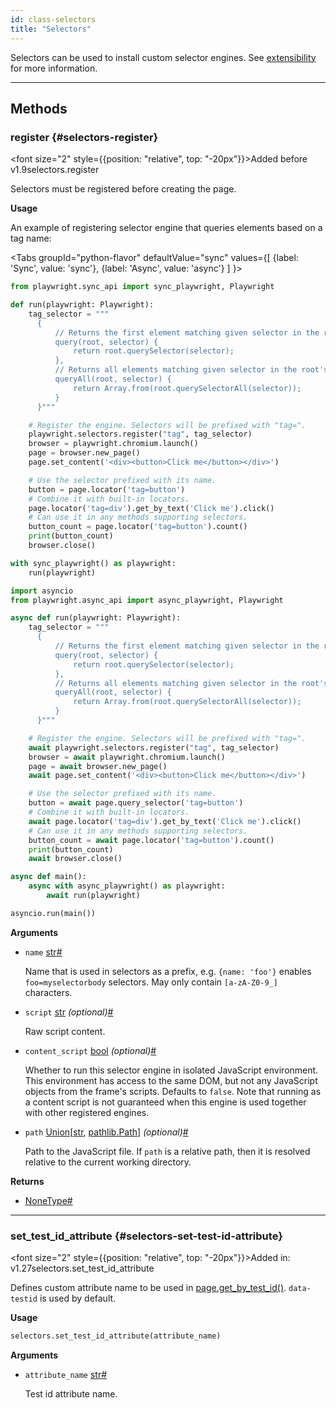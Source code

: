 ```yaml
---
id: class-selectors
title: "Selectors"
---
```



Selectors can be used to install custom selector engines. See [extensibility](../extensibility.mdx) for more information.


---

## Methods

### register {#selectors-register}

<font size="2" style={{position: "relative", top: "-20px"}}>Added before v1.9</font><x-search>selectors.register</x-search>

Selectors must be registered before creating the page.

**Usage**

An example of registering selector engine that queries elements based on a tag name:

<Tabs
  groupId="python-flavor"
  defaultValue="sync"
  values={[
    {label: 'Sync', value: 'sync'},
    {label: 'Async', value: 'async'}
  ]
}>
<TabItem value="sync">

```py
from playwright.sync_api import sync_playwright, Playwright

def run(playwright: Playwright):
    tag_selector = """
      {
          // Returns the first element matching given selector in the root's subtree.
          query(root, selector) {
              return root.querySelector(selector);
          },
          // Returns all elements matching given selector in the root's subtree.
          queryAll(root, selector) {
              return Array.from(root.querySelectorAll(selector));
          }
      }"""

    # Register the engine. Selectors will be prefixed with "tag=".
    playwright.selectors.register("tag", tag_selector)
    browser = playwright.chromium.launch()
    page = browser.new_page()
    page.set_content('<div><button>Click me</button></div>')

    # Use the selector prefixed with its name.
    button = page.locator('tag=button')
    # Combine it with built-in locators.
    page.locator('tag=div').get_by_text('Click me').click()
    # Can use it in any methods supporting selectors.
    button_count = page.locator('tag=button').count()
    print(button_count)
    browser.close()

with sync_playwright() as playwright:
    run(playwright)
```

</TabItem>
<TabItem value="async">

```py
import asyncio
from playwright.async_api import async_playwright, Playwright

async def run(playwright: Playwright):
    tag_selector = """
      {
          // Returns the first element matching given selector in the root's subtree.
          query(root, selector) {
              return root.querySelector(selector);
          },
          // Returns all elements matching given selector in the root's subtree.
          queryAll(root, selector) {
              return Array.from(root.querySelectorAll(selector));
          }
      }"""

    # Register the engine. Selectors will be prefixed with "tag=".
    await playwright.selectors.register("tag", tag_selector)
    browser = await playwright.chromium.launch()
    page = await browser.new_page()
    await page.set_content('<div><button>Click me</button></div>')

    # Use the selector prefixed with its name.
    button = await page.query_selector('tag=button')
    # Combine it with built-in locators.
    await page.locator('tag=div').get_by_text('Click me').click()
    # Can use it in any methods supporting selectors.
    button_count = await page.locator('tag=button').count()
    print(button_count)
    await browser.close()

async def main():
    async with async_playwright() as playwright:
        await run(playwright)

asyncio.run(main())
```

</TabItem>
</Tabs>

**Arguments**
- `name` [str]<a aria-hidden="true" tabIndex="-1" class="list-anchor-link" id="selectors-register-option-name"/><a href="#selectors-register-option-name" class="list-anchor">#</a>
  
  Name that is used in selectors as a prefix, e.g. `{name: 'foo'}` enables `foo=myselectorbody` selectors. May only contain `[a-zA-Z0-9_]` characters.
- `script` [str] *(optional)*<a aria-hidden="true" tabIndex="-1" class="list-anchor-link" id="selectors-register-option-script"/><a href="#selectors-register-option-script" class="list-anchor">#</a>
  
  Raw script content.
- `content_script` [bool] *(optional)*<a aria-hidden="true" tabIndex="-1" class="list-anchor-link" id="selectors-register-option-content-script"/><a href="#selectors-register-option-content-script" class="list-anchor">#</a>
  
  Whether to run this selector engine in isolated JavaScript environment. This environment has access to the same DOM, but not any JavaScript objects from the frame's scripts. Defaults to `false`. Note that running as a content script is not guaranteed when this engine is used together with other registered engines.
- `path` [Union]\[[str], [pathlib.Path]\] *(optional)*<a aria-hidden="true" tabIndex="-1" class="list-anchor-link" id="selectors-register-option-path"/><a href="#selectors-register-option-path" class="list-anchor">#</a>
  
  Path to the JavaScript file. If `path` is a relative path, then it is resolved relative to the current working directory.

**Returns**
- [NoneType]<a aria-hidden="true" tabIndex="-1" class="list-anchor-link" id="selectors-register-return"/><a href="#selectors-register-return" class="list-anchor">#</a>

---

### set_test_id_attribute {#selectors-set-test-id-attribute}

<font size="2" style={{position: "relative", top: "-20px"}}>Added in: v1.27</font><x-search>selectors.set_test_id_attribute</x-search>

Defines custom attribute name to be used in [page.get_by_test_id()](/api/class-page.mdx#page-get-by-test-id). `data-testid` is used by default.

**Usage**

```python
selectors.set_test_id_attribute(attribute_name)
```

**Arguments**
- `attribute_name` [str]<a aria-hidden="true" tabIndex="-1" class="list-anchor-link" id="selectors-set-test-id-attribute-option-attribute-name"/><a href="#selectors-set-test-id-attribute-option-attribute-name" class="list-anchor">#</a>
  
  Test id attribute name.


[Accessibility]: /api/class-accessibility.mdx "Accessibility"
[APIRequest]: /api/class-apirequest.mdx "APIRequest"
[APIRequestContext]: /api/class-apirequestcontext.mdx "APIRequestContext"
[APIResponse]: /api/class-apiresponse.mdx "APIResponse"
[APIResponseAssertions]: /api/class-apiresponseassertions.mdx "APIResponseAssertions"
[Browser]: /api/class-browser.mdx "Browser"
[BrowserContext]: /api/class-browsercontext.mdx "BrowserContext"
[BrowserType]: /api/class-browsertype.mdx "BrowserType"
[CDPSession]: /api/class-cdpsession.mdx "CDPSession"
[Clock]: /api/class-clock.mdx "Clock"
[ConsoleMessage]: /api/class-consolemessage.mdx "ConsoleMessage"
[Dialog]: /api/class-dialog.mdx "Dialog"
[Download]: /api/class-download.mdx "Download"
[ElementHandle]: /api/class-elementhandle.mdx "ElementHandle"
[Error]: /api/class-error.mdx "Error"
[FileChooser]: /api/class-filechooser.mdx "FileChooser"
[Frame]: /api/class-frame.mdx "Frame"
[FrameLocator]: /api/class-framelocator.mdx "FrameLocator"
[JSHandle]: /api/class-jshandle.mdx "JSHandle"
[Keyboard]: /api/class-keyboard.mdx "Keyboard"
[Locator]: /api/class-locator.mdx "Locator"
[LocatorAssertions]: /api/class-locatorassertions.mdx "LocatorAssertions"
[Mouse]: /api/class-mouse.mdx "Mouse"
[Page]: /api/class-page.mdx "Page"
[PageAssertions]: /api/class-pageassertions.mdx "PageAssertions"
[Playwright]: /api/class-playwright.mdx "Playwright"
[Request]: /api/class-request.mdx "Request"
[Response]: /api/class-response.mdx "Response"
[Route]: /api/class-route.mdx "Route"
[Selectors]: /api/class-selectors.mdx "Selectors"
[TimeoutError]: /api/class-timeouterror.mdx "TimeoutError"
[Touchscreen]: /api/class-touchscreen.mdx "Touchscreen"
[Tracing]: /api/class-tracing.mdx "Tracing"
[Video]: /api/class-video.mdx "Video"
[WebError]: /api/class-weberror.mdx "WebError"
[WebSocket]: /api/class-websocket.mdx "WebSocket"
[Worker]: /api/class-worker.mdx "Worker"
[Element]: https://developer.mozilla.org/en-US/docs/Web/API/element "Element"
[EvaluationArgument]: /evaluating.mdx#evaluation-argument "EvaluationArgument"
[Promise]: https://developer.mozilla.org/en-US/docs/Web/JavaScript/Reference/Global_Objects/Promise "Promise"
[iterator]: https://developer.mozilla.org/en-US/docs/Web/JavaScript/Reference/Iteration_protocols "Iterator"
[origin]: https://developer.mozilla.org/en-US/docs/Glossary/Origin "Origin"
[selector]: https://developer.mozilla.org/en-US/docs/Web/CSS/CSS_Selectors "selector"
[Serializable]: https://developer.mozilla.org/en-US/docs/Web/JavaScript/Reference/Global_Objects/JSON/stringify#Description "Serializable"
[UIEvent.detail]: https://developer.mozilla.org/en-US/docs/Web/API/UIEvent/detail "UIEvent.detail"
[UnixTime]: https://en.wikipedia.org/wiki/Unix_time "Unix Time"
[xpath]: https://developer.mozilla.org/en-US/docs/Web/XPath "xpath"

[Any]: https://docs.python.org/3/library/typing.html#typing.Any "Any"
[bool]: https://docs.python.org/3/library/stdtypes.html "bool"
[bytes]: https://docs.python.org/3/library/stdtypes.html#bytes "bytes"
[Callable]: https://docs.python.org/3/library/typing.html#typing.Callable "Callable"
[EventContextManager]: https://docs.python.org/3/reference/datamodel.html#context-managers "Event context manager"
[EventEmitter]: https://pyee.readthedocs.io/en/latest/#pyee.BaseEventEmitter "EventEmitter"
[Exception]: https://docs.python.org/3/library/exceptions.html#Exception "Exception"
[Dict]: https://docs.python.org/3/library/typing.html#typing.Dict "Dict"
[float]: https://docs.python.org/3/library/stdtypes.html#numeric-types-int-float-complex "float"
[int]: https://docs.python.org/3/library/stdtypes.html#numeric-types-int-float-complex "int"
[List]: https://docs.python.org/3/library/typing.html#typing.List "List"
[NoneType]: https://docs.python.org/3/library/constants.html#None "None"
[Pattern]: https://docs.python.org/3/library/re.html "Pattern"
[URL]: https://en.wikipedia.org/wiki/URL "URL"
[pathlib.Path]: https://realpython.com/python-pathlib/ "pathlib.Path"
[str]: https://docs.python.org/3/library/stdtypes.html#text-sequence-type-str "str"
[Union]: https://docs.python.org/3/library/typing.html#typing.Union "Union"
[datetime]: https://docs.python.org/3/library/datetime.html#datetime.datetime "datetime"

[all available image tags]: https://mcr.microsoft.com/en-us/product/playwright/python/about "all available image tags"
[Microsoft Artifact Registry]: https://mcr.microsoft.com/en-us/product/playwright/python/about "Microsoft Artifact Registry"
[Dockerfile.jammy]: https://github.com/microsoft/playwright-python/blob/main/utils/docker/Dockerfile.jammy "Dockerfile.jammy"
